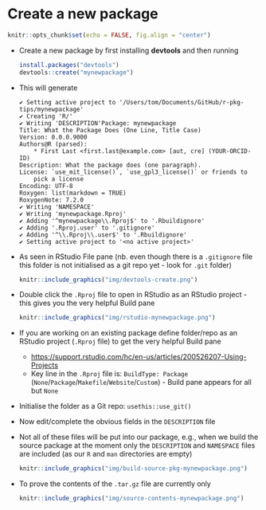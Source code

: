 # Create a new package

```r
knitr::opts_chunk$set(echo = FALSE, fig.align = "center")
```

- Create a new package by first installing **devtools** and then running
  ```r
  install.packages("devtools")
  devtools::create("mynewpackage")
  ```

- This will generate
  ```
  ✔ Setting active project to '/Users/tom/Documents/GitHub/r-pkg-tips/mynewpackage'
  ✔ Creating 'R/'
  ✔ Writing 'DESCRIPTION'Package: mynewpackage
  Title: What the Package Does (One Line, Title Case)
  Version: 0.0.0.9000
  Authors@R (parsed):
      * First Last <first.last@example.com> [aut, cre] (YOUR-ORCID-ID)
  Description: What the package does (one paragraph).
  License: `use_mit_license()`, `use_gpl3_license()` or friends to
      pick a license
  Encoding: UTF-8
  Roxygen: list(markdown = TRUE)
  RoxygenNote: 7.2.0
  ✔ Writing 'NAMESPACE'
  ✔ Writing 'mynewpackage.Rproj'
  ✔ Adding '^mynewpackage\\.Rproj$' to '.Rbuildignore'
  ✔ Adding '.Rproj.user' to '.gitignore'
  ✔ Adding '^\\.Rproj\\.user$' to '.Rbuildignore'
  ✔ Setting active project to '<no active project>'
  ```
- As seen in RStudio File pane (nb. even though there is a `.gitignore` file this folder is not initialised as a git repo yet - look for `.git` folder)  
  ```r
  knitr::include_graphics("img/devtools-create.png")
  ```
- Double click the `.Rproj` file to open in RStudio as an RStudio project - this gives you the very helpful Build pane
  ```r
  knitr::include_graphics("img/rstudio-mynewpackage.png")
  ```
- If you are working on an existing package define folder/repo as an RStudio project (`.Rproj` file) to get the very helpful Build pane 
  - <https://support.rstudio.com/hc/en-us/articles/200526207-Using-Projects>
  - Key line in the `.Rproj` file is: `BuildType: Package` (`None`/`Package`/`Makefile`/`Website`/`Custom`) - Build pane appears for all but `None`
- Initialise the folder as a Git repo: `usethis::use_git()`
- Now edit/complete the obvious fields in the `DESCRIPTION` file
- Not all of these files will be put into our package, e.g., when we build the source package at the moment only the `DESCRIPTION` and `NAMESPACE` files are included (as our `R` and `man` directories are empty)  
  ```r
  knitr::include_graphics("img/build-source-pkg-mynewpackage.png")
  ```
- To prove the contents of the `.tar.gz` file are currently only  
  ```r
  knitr::include_graphics("img/source-contents-mynewpackage.png")
  ```
